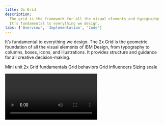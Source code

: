 ```yaml
---
title: 2x Grid
description:
  The grid is the framework for all the visual elements and typography at IBM.
  It’s fundamental to everything we design.
tabs: ['Overview', 'Implementation', 'Code']
---
```


<PageDescription>

It’s fundamental to everything we design. The 2x Grid is the geometric
foundation of all the visual elements of IBM Design, from typography to columns,
boxes, icons, and illustrations. It provides structure and guidance for all
creative decision-making.

</PageDescription>

<AnchorLinks>

<AnchorLink>Mini unit</AnchorLink>
<AnchorLink>2x Grid fundamentals</AnchorLink>
<AnchorLink>Grid behaviors</AnchorLink>
<AnchorLink>Grid influencers</AnchorLink>
<AnchorLink>Sizing scale</AnchorLink>

</AnchorLinks>

<Video title="2x Grid Overview" vimeoId="281513522" />

## Mini unit

The basic unit of 2x Grid geometry is the 8-pixel square mini unit. Multiples of
mini units compose the dimensions of columns, rows, boxes, along with their
margins and padding. The mini unit adapts to your content while maintaining a
consistent visual rhythm.

At breakpoint boundaries, mini units divide the screen into a fixed master grid,
and multiples of mini units map to fluid grid column widths and row heights.
Fixed boxes are sized in mini units, as are the fixed dimension of hybrid boxes.

Margin and padding are always applied in fixed mini unit multiples. Boxes are
sized by applying a sizing scale based on either fixed mini units or fluid
column widths, along with a core set of aspect ratios.

<Video title="Mini unit" vimeoId="292608020" />

## 2x Grid fundamentals

The core concept of the 2x Grid is to divide or multiply by two, forming a
visual rhythm. Fluid grids are built by division, whereas fixed grids are built
with multiplication. On breakpoint boundaries, these sizes match. Margins and
padding are applied consistently in both cases.

<AnchorLinks small>

<AnchorLink>Columns and rows</AnchorLink>
<AnchorLink>Margins</AnchorLink>
<AnchorLink>Padding</AnchorLink>
<AnchorLink>Gutters</AnchorLink>
<AnchorLink>Breakpoints</AnchorLink>

</AnchorLinks>

### Columns and Rows

Columns and rows create key lines that are essential for visual rhythm,
especially for typography. Construct columns by either dividing a space into a
fluid grid, or by tiling fixed boxes in multiples.

![Columns and rows](images/Layout_overview_Columns-rows.svg)

#### Fluid grid

A fluid grid divides space by twos. This division is immediately evident in the
2x column structure. Within a breakpoint, the column count is constant, and unit
size scales with screen size. Choose a column count by starting with one, then
divide by two as needed.

#### Fixed grid

A fixed grid starts with a fixed unit size from the sizing scale, then tiles and
wraps as needed, like text. To employ the 2x concept, once you’ve determined the
original box size that you want to use, you can multiply it by two and so forth
to create a layout.

When tiling fixed boxes, the column count is not known in advance, but a grid
emerges visually due to the use of a consistent sizing scale. On breakpoint
boundaries, fixed sizing scales match column sizes.

#### Hybrid grid

Hybrid grids are also frequent in practice, and hybrid boxes have properties of
both.

#### Decision tree

For dense content, use mini units for further alignment and spatial guidance.

![Columns and rows for dense content](images/Layout_overview_Columns-rows-light-dense.svg)

### Margins

The margins at the outer edge of the grid are always a fixed size within a
breakpoint, even when columns are fluid. See [breakpoints](#breakpoints) for a
table of margin sizes.

![Margins](images/Layout_overview_Margins.svg)

### Padding

Padding is always a fixed multiple of mini units: 16 pixels at all standard
breakpoints. Always align type to the edge of box padding. Note, some design
tools add padding to text boxes by default; check text box padding and remove it
if necessary.

![Padding](images/Layout_overview_Paddings.svg)

<DoDontRow>
  <DoDont type="do" caption="Always place type against the padding.">

![Always place type against the padding.](images/Layout_overview_Paddings-do.svg)

  </DoDont>
  <DoDont type="dont" caption="Never place type on the padding.">

![Never place type on the padding.](images/Layout_overview_Paddings-dont.svg)

  </DoDont>
</DoDontRow>

### Gutters

Grid gutters can be absent as shown above, or present as shown below. The margin
around each grid box matches its padding, for a total gutter of 32 pixels. For
closely related content, consider a gutterless grid. Apply gutters when content
warrants more separation.

![Gutters](images/Layout_overview_Gutters.svg)

### Breakpoints

Use this set of standard breakpoints to maintain layout integrity across screen
sizes. For best results, test designs and code at each of these standard
breakpoints.

Create custom breakpoints to accommodate special needs, by writing your own
media queries and CSS rules. Refer to the
[grid code package](https://github.com/carbon-design-system/carbon/tree/v10/packages/grid)
for more information.

| Breakpoint | Value (px/rem) | Columns | Size (%) | Size  | Padding | Margin |
| ---------- | -------------- | ------- | -------- | ----- | ------- | ------ |
| Small      | 320 / 20       | 4       | 25%      | 80 px | 16 px   | 0      |
| Medium     | 672 / 42       | 8       | 12.5%    | 80 px | 16 px   | 16 px  |
| Large      | 1056 / 66      | 16      | 6.25%    | 64 px | 16 px   | 16 px  |
| X-Large    | 1312 / 82      | 16      | 6.25%    | 80 px | 16 px   | 16 px  |
| Max        | 1584 / 99      | 16      | 6.25%    | 96 px | 16 px   | 24 px  |

For best results, test designs and code at each of these standard breakpoints.

<Video title="Breakpoints" vimeoId="292015984" />

## Grid behaviors

In user interfaces, screen size is dictated by the device and the user's chosen
window size. We may know content in advance, or the content may be dynamic.

Carefully consider the user's goal for their screen space, particularly when
displaying dynamic content. If a user's goal is to see more items, scale column
count by tiling fixed boxes. If a user wants to see more content within each
item, scale boxes and use fixed column counts.

<AnchorLinks small>

<AnchorLink>Fluid columns</AnchorLink>
<AnchorLink>Fixed boxes</AnchorLink>
<AnchorLink>Hybrid boxes</AnchorLink>
<AnchorLink>Key lines</AnchorLink>

</AnchorLinks>

### Fluid columns

Fluid column structures are ideal for editorial content, dashboards, images,
video, data visualizations, etc. In each case, scaling the size of things is
more useful to the user than scaling the number of visible things. In a fluid
grid, we divide available width in half to create columns, repeating as
necessary.

At each breakpoint, column count is fixed and column width is a multiple of mini
units. Row height is a multiple of column size, following recommended aspect
ratios. Margin and padding are fixed multiples of mini units. In between
breakpoints, actual column width is a percentage of the grid area, not a mini
unit multiple. Content scales fluidly.

<Video title="Fluid grid" vimeoId="292024522" />

### Fixed boxes

A grid can be formed with fixed boxes by arranging tiles in an inline block,
icons in toolbars, etc. Column count grows with browser width. Tiles wrap to the
next line, or are sometimes truncated with an overflow scroll.

<Video title="Fixed boxes" vimeoId="292024183" />

First choose a base size from the [sizing scale](#sizing-scale), then build up
each box in multiples of the base size, following recommended
[aspect ratios](#aspect-ratio). A grid emerges when each tile uses a multiple of
a consistent base size. Following this method ensures consistency of tile sizes,
even across products.

### Hybrid boxes

Hybrid boxes have different scaling rules in each dimension, so they do not use
aspect ratios. When a user would resize the browser expecting content to scale
in one dimension but not the other, use hybrid boxes.

Use the [sizing scale](#sizing-scale) to size a fixed dimension. Use
column-width multiples to size a grid-fluid dimension. Aspect ratios do not
apply.

<Video title="Hybrid boxes" vimeoId="292025098" />

Here are some common UI behaviors:

| Examples   | Width        | Height          |
| ---------- | ------------ | --------------- |
| Header     | Fluid (Grid) | Fixed (m.u.)    |
| Toolbar    | Fluid (Grid) | Fixed (m.u.)    |
| Side Panel | Fixed        | Fluid (Grid)    |
| Menu       | Fixed        | Fluid (Content) |
| Content    | Fixed        | Fluid (Content) |
| Data Table | Fluid (Grid) | Fluid (Content) |

### Key lines

Regardless of how your grid is built, ensure the overall layout has visible key
lines: vertical and horizontal lines on which multiple objects align.

Horizontal and vertical alignment are equally critical. When present, the eye
can follow content more easily, increasing the perception of visual harmony.

## Grid influencers

Within a design system, layouts often follow a common structure, especially with
regard to navigation. This section covers which of these UI patterns you'll
need, where users will expect to see them on a page, and how they’ll affect the
content that lives within the responsive grid.

<AnchorLinks small>

<AnchorLink>Screen regions</AnchorLink>
<AnchorLink>Panel behavior</AnchorLink>

</AnchorLinks>

### Screen regions

In a UI layout, users expect to find certain types of content in certain areas.
We call these areas _screen regions_. It is especially important for these zones
to be consistent across devices and adapt across breakpoints.
[Learn more on the Global header pattern page](/patterns/global-header).

![Shell Illustration](images/Layout_overview_Screen-regions-1.svg)

<Caption>1. Header 2. Global sidenav 3. Local sidenav</Caption>

![Dropdown Illustration](images/Layout_overview_Screen-regions-2.svg)

<Caption>4. Dropdown menu 5. Content 6. Footer</Caption>

![Dialog Illustration](images/Layout_overview_Screen-regions-3.svg)

<Caption>7. Dialog</Caption>

### Panel behavior

All vertical panels expand to fill the full height of the browser window.

#### Flexible panels

The flexible panels allow for both collapsed and expanded states. The expanded
state of a flexible Panel is a fixed width that cannot be adjusted by the user.
The collapsed Flexible Panel expands when the user hovers over any portion of
it. When flexible panels expand, they either condense both the content and the
grid or they push content beyond the edge of the browser.

<Video title="Flexible panels" vimeoId="292975726" />

<br />
<br />

#### Fixed panels

Fixed panels maintain a static width, cannot be collapsed, and also exist
outside of the responsive grid.

<Video title="Fixed panels" vimeoId="292988292" />

<br />
<br />

#### Floating panels

This panel style floats above the primary content area and does not affect the
responsive grid. Floating panels conceal any UI elements below them and must be
dismissible by the user. Inline menus, dropdowns and tooltips also float.

<Video title="Floating panels" vimeoId="292977039" />

## Sizing scale

We provide a sizing scale for both fixed and fluid sizes. Use it to size content
as well as negative space. Like a type scale, the sizing scale constrains the
range of sizes to improve consistency and rhythm, while still allowing a wide
range of sizes. Spacing tokens are used to apply these relationships
consistently across UIs.

<AnchorLinks small>

<AnchorLink>Fixed base unit</AnchorLink>
<AnchorLink>Fluid base unit</AnchorLink>
<AnchorLink>Scaling multiple</AnchorLink>
<AnchorLink>Aspect ratio</AnchorLink>
<AnchorLink>Vertical rhythm</AnchorLink>
<AnchorLink>Components</AnchorLink>

</AnchorLinks>

### Fixed base unit

Use this fixed sizing scale, comprised of select mini unit multiples, when
sizing icons, tiling boxes, and applying vertical margin space.

![Fixed base unit](images/Layout_overview_Fixed-base-unit.svg)

Choose a size to use as your fixed base unit. Also see the
[breakpoints table](#breakpoints).

| Sizing scale (px) | Mini units |
| ----------------- | ---------- |
| 8                 | 1x         |
| 16                | 2x         |
| 24                | 3x         |
| 32                | 4x         |
| 48                | 6x         |
| 64                | 8x         |
| 80                | 10x        |

### Fluid base unit

For fluid grids, the column width is the base unit. Just as a box can span
multiple columns, its height is a multiple of column width. Use cases are
leading section in a webpage, divided section for editorial content, modals,
etc. Check out the [breakpoints table](#breakpoints) for pixel sizings.

![Fluid base unit](images/Layout_overview_Fluid-base-unit.svg)

### Scaling multiple

After determining your base size, multiply it as needed for each use. For box
sizing, apply an [aspect ratio](#aspect-ratio) too.

<Video title="Scaling multiple" vimeoId="292026497" />

### Aspect ratio

When sizing boxes, constrain dimensions to one of the aspect ratios shown below
whenever possible. Doing so will heighten the perception of unity between
products.

Choose an aspect ratio from the table, then multiply the base unit in each
dimension as needed to set width and height, maintaining the ratio in either
portrait or landscape.

| Aspect ratios                 |     |
| ----------------------------- | --- |
| 1:1, 2:1, 2:3, 3:2, 4:3, 16:9 |     |

For example, to size a fluid box with a 2:1 landscape aspect ratio, you could
span 4 columns in width and 2 column-widths of height. To size a fixed box with
the same aspect ratio, you could start with an 80 pixel base unit, then multiply
it by 4 in width and 2 in height, for a fixed box size of 320 by 160.

![aspect ratio](images/Layout_overview_Aspect-ratio.svg)

### Vertical rhythm

Use the fixed sizing scale to set vertical spacing between sections, by adding
it to the top or bottom margin of a box:

<Video title="Vertical rhythm" vimeoId="292028388" />

<DoDontRow>
  <DoDont
    type="do"
    caption="Mini unit is the guide when needed. Spacer snaps to the text box and does not necessarily need to snap to the mini unit.">

![Mini unit is the guide when needed. Spacer snaps to the text box and does not necessarily need to snap to the mini unit.](images/Layout_overview_Visual-rhythm-do.svg)

  </DoDont>

  <DoDont type="dont" caption="In Figma, always use “Auto width” in the Text panel to ensure the text box is fitting with the content. Spacer snaps to the text box.">

![Always use “Auto” in alignment to ensure the text box is fitting with the content. Spacer snaps to the text box.](images/Layout_overview_Visual-rhythm-dont.svg)

  </DoDont>
</DoDontRow>

### Components

Components can be sized like other boxes: either fixed or fluid, and often
hybrid, with fixed height and fluid width. When interior space within a
component is cramped, use the minor sizing scale:

When multiple components adhere to the same scale, grid relationships naturally
emerge. For example, vertically aligning form fields such as checkboxes and
radio buttons produces a grid effect when interior spacing is consistent.

<Video title="Components" vimeoId="292028752" />
